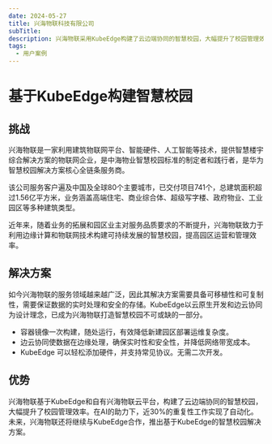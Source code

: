 ```yaml
---
date: 2024-05-27
title: 兴海物联科技有限公司
subTitle:
description: 兴海物联采用KubeEdge构建了云边端协同的智慧校园，大幅提升了校园管理效率。
tags:
  - 用户案例
---
```


# 基于KubeEdge构建智慧校园

## 挑战

兴海物联是一家利用建筑物联网平台、智能硬件、人工智能等技术，提供智慧楼宇综合解决方案的物联网企业，是中海物业智慧校园标准的制定者和践行者，是华为智慧校园解决方案核心全链条服务商。

该公司服务客户遍及中国及全球80个主要城市，已交付项目741个，总建筑面积超过1.56亿平方米，业务涵盖高端住宅、商业综合体、超级写字楼、政府物业、工业园区等多种建筑类型。

近年来，随着业务的拓展和园区业主对服务品质要求的不断提升，兴海物联致力于利用边缘计算和物联网技术构建可持续发展的智慧校园，提高园区运营和管理效率。

## 解决方案

如今兴海物联的服务领域越来越广泛，因此其解决方案需要具备可移植性和可复制性，需要保证数据的实时处理和安全的存储。KubeEdge以云原生开发和边云协同为设计理念，已成为兴海物联打造智慧校园不可或缺的一部分。

- 容器镜像一次构建，随处运行，有效降低新建园区部署运维复杂度。
- 边云协同使数据在边缘处理，确保实时性和安全性，并降低网络带宽成本。
- KubeEdge 可以轻松添加硬件，并支持常见协议。无需二次开发。

## 优势

兴海物联基于KubeEdge和自有兴海物联云平台，构建了云边端协同的智慧校园，大幅提升了校园管理效率。在AI的助力下，近30%的重复性工作实现了自动化。未来，兴海物联还将继续与KubeEdge合作，推出基于KubeEdge的智慧校园解决方案。